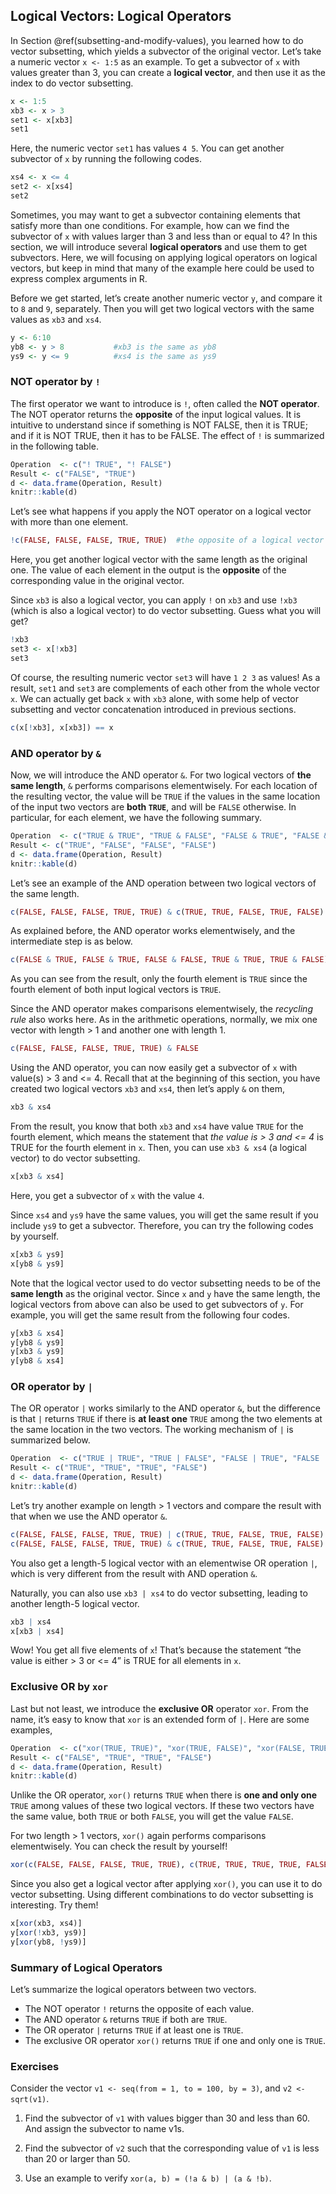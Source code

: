 ## Logical Vectors: Logical Operators{#logical_operators}

In Section \@ref(subsetting-and-modify-values), you learned how to do vector subsetting, which yields a subvector of the original vector. Let's take a numeric vector `x <- 1:5` as an example. To get a subvector of `x` with values greater than 3, you can create a **logical vector**, and then use it as the index to do vector subsetting. 

```r
x <- 1:5
xb3 <- x > 3
set1 <- x[xb3]
set1
```

Here, the numeric vector `set1` has values `4 5`. You can get another subvector of `x` by running the following codes.

```r
xs4 <- x <= 4
set2 <- x[xs4]
set2
```

Sometimes, you may want to get a subvector containing elements that satisfy more than one conditions. For example, how can we find the subvector of `x` with values larger than 3 and less than or equal to 4? In this section, we will introduce several **logical operators** and use them to get subvectors. Here, we will focusing on applying logical operators on logical vectors, but keep in mind that many of the example here could be used to express complex arguments in R.

Before we get started, let's create another numeric vector `y`, and compare it to `8` and `9`, separately. Then you will get two logical vectors with the same values as `xb3` and `xs4`.

```r
y <- 6:10
yb8 <- y > 8           #xb3 is the same as yb8
ys9 <- y <= 9          #xs4 is the same as ys9
```
 
### NOT operator by `!`

The first operator we want to introduce is `!`, often called the **NOT operator**. The NOT operator returns the **opposite** of the input logical values. It is intuitive to understand since if something is NOT FALSE, then it is TRUE; and if it is NOT TRUE, then it has to be FALSE. The effect of `!` is summarized in the following table. 

```r
Operation  <- c("! TRUE", "! FALSE")
Result <- c("FALSE", "TRUE")
d <- data.frame(Operation, Result)
knitr::kable(d)
```

Let's see what happens if you apply the NOT operator on a logical vector with more than one element.

```r
!c(FALSE, FALSE, FALSE, TRUE, TRUE)  #the opposite of a logical vector
```

Here, you get another logical vector with the same length as the original one. The value of each element in the output is the **opposite** of the corresponding value in the original vector. 



Since `xb3` is also a logical vector, you can apply `!` on `xb3` and use `!xb3` (which is also a logical vector) to do vector subsetting. Guess what you will get?

```r
!xb3
set3 <- x[!xb3]
set3
```

Of course, the resulting numeric vector `set3` will have `1 2 3` as values! As a result, `set1` and `set3` are complements of each other from the whole vector `x`. We can actually get back `x` with `xb3` alone, with some help of vector subsetting and vector concatenation introduced in previous sections.

```r
c(x[!xb3], x[xb3]) == x
```


### AND operator by `&`

Now, we will introduce the AND operator `&`. For two logical vectors of **the same length**, `&` performs comparisons elementwisely. For each location of the resulting vector, the value will be `TRUE` if the values in the same location of the input two vectors are **both `TRUE`**, and will be `FALSE` otherwise. In particular, for each element, we have the following summary. 

```r
Operation  <- c("TRUE & TRUE", "TRUE & FALSE", "FALSE & TRUE", "FALSE & FALSE")
Result <- c("TRUE", "FALSE", "FALSE", "FALSE")
d <- data.frame(Operation, Result)
knitr::kable(d)
```


Let's see an example of the AND operation between two logical vectors of the same length. 

```r
c(FALSE, FALSE, FALSE, TRUE, TRUE) & c(TRUE, TRUE, FALSE, TRUE, FALSE)

```

As explained before, the AND operator works elementwisely, and the intermediate step is as below. 

```r
c(FALSE & TRUE, FALSE & TRUE, FALSE & FALSE, TRUE & TRUE, TRUE & FALSE)
```

As you can see from the result, only the fourth element is `TRUE` since the fourth element of both input logical vectors is `TRUE`.  

Since the AND operator makes comparisons elementwisely, the *recycling rule* also works here. As in the arithmetic operations, normally, we mix one vector with length > 1 and another one with length 1.
```r
c(FALSE, FALSE, FALSE, TRUE, TRUE) & FALSE
```


Using the AND operator, you can now easily get a subvector of `x` with value(s) > 3 and <= 4. Recall that at the beginning of this section, you have created two logical vectors `xb3` and `xs4`, then let's apply `&` on them,

```r
xb3 & xs4  
```
 
From the result, you know that both `xb3` and `xs4` have value `TRUE` for the fourth element, which means the statement that *the value is > 3 and <= 4* is TRUE for the fourth element in `x`. Then, you can use `xb3 & xs4` (a logical vector) to do vector subsetting. 

```r
x[xb3 & xs4]                                      
```

Here, you get a subvector of `x` with the value `4`.

Since `xs4` and `ys9` have the same values, you will get the same result if you include `ys9` to get a subvector. Therefore, you can try the following codes by yourself.

```r
x[xb3 & ys9]
x[yb8 & ys9]
```

Note that the logical vector used to do vector subsetting needs to be of the **same length** as the original vector. Since `x` and `y` have the same length, the logical vectors from above can also be used to get subvectors of `y`. For example, you will get the same result from the following four codes.

```r
y[xb3 & xs4]
y[yb8 & ys9]
y[xb3 & ys9]
y[yb8 & xs4]
```



### OR operator by `|`

The OR operator `|` works similarly to the AND operator `&`, but the difference is that `|` returns `TRUE` if there is **at least one** `TRUE` among the two elements at the same location in the two vectors. The working mechanism of `|` is summarized below.

```r
Operation  <- c("TRUE | TRUE", "TRUE | FALSE", "FALSE | TRUE", "FALSE | FALSE")
Result <- c("TRUE", "TRUE", "TRUE", "FALSE")
d <- data.frame(Operation, Result)
knitr::kable(d)
```

Let's try another example on length > 1 vectors and compare the result with that when we use the AND operator `&`. 

```r
c(FALSE, FALSE, FALSE, TRUE, TRUE) | c(TRUE, TRUE, FALSE, TRUE, FALSE)
c(FALSE, FALSE, FALSE, TRUE, TRUE) & c(TRUE, TRUE, FALSE, TRUE, FALSE)
```

You also get a length-5 logical vector with an elementwise OR operation `|`, which is very different from the result with AND operation `&`.

Naturally, you can also use `xb3 | xs4` to do vector subsetting, leading to another length-5 logical vector. 

```r
xb3 | xs4
x[xb3 | xs4]
```

Wow! You get all five elements of `x`! That's because the statement "the value is either > 3 or <= 4" is TRUE for all elements in `x`.

### Exclusive OR by `xor`

Last but not least, we introduce the **exclusive OR** operator `xor`. From the name, it's easy to know that `xor` is an extended form of `|`. Here are some examples,

```r
Operation  <- c("xor(TRUE, TRUE)", "xor(TRUE, FALSE)", "xor(FALSE, TRUE)", "xor(FALSE, FALSE)")
Result <- c("FALSE", "TRUE", "TRUE", "FALSE")
d <- data.frame(Operation, Result)
knitr::kable(d)
```

Unlike the OR operator, `xor()` returns `TRUE` when there is **one and only one** `TRUE` among values of these two logical vectors. If these two vectors have the same value, both `TRUE` or both `FALSE`, you will get the value `FALSE`.

For two length > 1 vectors, `xor()` again performs comparisons elementwisely. You can check the result by yourself!
```r
xor(c(FALSE, FALSE, FALSE, TRUE, TRUE), c(TRUE, TRUE, TRUE, TRUE, FALSE))
```

Since you also get a logical vector after applying `xor()`, you can use it to do vector subsetting. Using different combinations to do vector subsetting is interesting. Try them!

```r
x[xor(xb3, xs4)]
y[xor(!xb3, ys9)]
y[xor(yb8, !ys9)]
```

### Summary of Logical Operators

Let's summarize the logical operators between two vectors. 

- The NOT operator `!` returns the opposite of each value.
- The AND operator `&` returns `TRUE` if both are `TRUE`.
- The OR operator `|` returns `TRUE` if at least one is `TRUE`.
- The exclusive OR operator `xor()` returns `TRUE` if one and only one is `TRUE`.




### Exercises

Consider the vector `v1 <- seq(from = 1, to = 100, by = 3)`, and `v2 <-  sqrt(v1)`. 


1. Find the subvector of `v1` with values bigger than 30 and less than 60. And assign the subvector to name v1s. 

2. Find the subvector of `v2` such that the corresponding value of `v1` is less than 20 or larger than 50.

3. Use an example to verify `xor(a, b) = (!a & b) | (a & !b)`.


